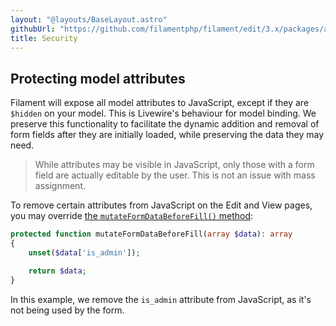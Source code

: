```yaml
---
layout: "@layouts/BaseLayout.astro"
githubUrl: "https://github.com/filamentphp/filament/edit/3.x/packages/app/docs/03-resources/11-security.md"
title: Security
---
```


## Protecting model attributes

Filament will expose all model attributes to JavaScript, except if they are `$hidden` on your model. This is Livewire's behaviour for model binding. We preserve this functionality to facilitate the dynamic addition and removal of form fields after they are initially loaded, while preserving the data they may need.

> While attributes may be visible in JavaScript, only those with a form field are actually editable by the user. This is not an issue with mass assignment.

To remove certain attributes from JavaScript on the Edit and View pages, you may override [the `mutateFormDataBeforeFill()` method](editing-records#customizing-data-before-filling-the-form):

```php
protected function mutateFormDataBeforeFill(array $data): array
{
    unset($data['is_admin']);

    return $data;
}
```

In this example, we remove the `is_admin` attribute from JavaScript, as it's not being used by the form.
